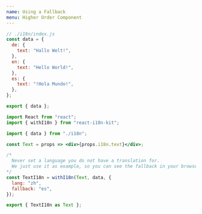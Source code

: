 ```yaml
---
name: Using a Fallback
menu: Higher Order Component
---
```



<Translator heading page="fallbackHoc" num="0" />

<Translator page="fallbackHoc" num="0" />

<Translator page="fallbackHoc" num="1" />

<Translator page="fallbackHoc" num="2" />

```jsx
// ./i18n/index.js
const data = {
  de: {
    text: "Hallo Welt!",
  },
  en: {
    text: "Hello World!",
  },
  es: {
    text: "!Hola Mundo!",
  },
};

export { data };
```

<Translator page="fallbackHoc" num="3" />

<Translator page="fallbackHoc" num="4" />

```jsx
import React from "react";
import { withI18n } from "react-i18n-kit";

import { data } from "./i18n";

const Text = props => <div>{props.i18n.text}</div>;

/*
  Never set a language you do not have a translation for.
  We just use it as example, so you can see the fallback in your browser.
*/
const TextI18n = withI18n(Text, data, {
  lang: "zh",
  fallback: "es",
});

export { TextI18n as Text };
```

<Translator page="fallbackHoc" num="5" />

<Playground>
  <Text />
</Playground>

<Translator page="fallbackHoc" num="6" />

<Playground>
  <Text lang="zh" fallback="de" />
</Playground>
